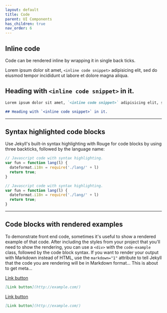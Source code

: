 ```yaml
---
layout: default
title: Code
parent: UI Components
has_children: true
nav_order: 6
---
```



## Inline code

Code can be rendered inline by wrapping it in single back ticks.

Lorem ipsum dolor sit amet, `<inline code snippet>` adipisicing elit, sed do eiusmod tempor incididunt ut labore et dolore magna aliqua.

## Heading with `<inline code snippet>` in it.

```markdown
Lorem ipsum dolor sit amet, `<inline code snippet>` adipisicing elit, sed do eiusmod tempor incididunt ut labore et dolore magna aliqua.

## Heading with `<inline code snippet>` in it.
```

----

## Syntax highlighted code blocks

Use Jekyll's built-in syntax highlighting with Rouge for code blocks by using three backticks, followed by the language name:


```js
// Javascript code with syntax highlighting.
var fun = function lang(l) {
  dateformat.i18n = require('./lang/' + l)
  return true;
}
```

```js
// Javascript code with syntax highlighting.
var fun = function lang(l) {
  dateformat.i18n = require('./lang/' + l)
  return true;
}
```

----

## Code blocks with rendered examples

To demonstrate front end code, sometimes it's useful to show a rendered example of that code. After including the styles from your project that you'll need to show the rendering, you can use a `<div>` with the `code-example` class, followed by the code block syntax. If you want to render your output with Markdown instead of HTML, use the `markdown="1"` attribute to tell Jekyll that the code you are rendering will be in Markdown format... This is about to get meta...


[Link button](http://example.com/)


```markdown
[Link button](http://example.com/)
```


[Link button](http://example.com/)


```markdown
[Link button](http://example.com/)
```
